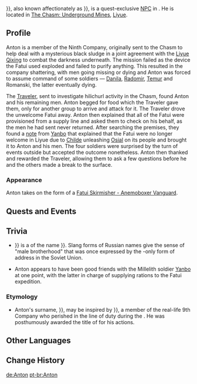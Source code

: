 {{About|the NPC encountered in the Chasm|[[Tartaglia]]'s younger brother|Anthon}}
{{Character Infobox
|type             = Quest NPC
|realname         = Anton Melnikov
|image            = NPC Anton.png
|voiceEN          = 
|voiceCN          = 
|voiceJP          = 
|voiceKR          = 
|region           = Snezhnaya
|region2          = Liyue
|location         = Liyue
|affiliation      = Fatui
|title            = Ninth Company Brevet Commander<!-- "Acting CO of the Ninth Company" means the same thing, so don't add it as an additional title. -->
|title2           = Staff Sergeant
}}
{{Lang|'''Anton Melnikov'''|ru=Антон Мельников|ru_rm={{#invoke:ru-rm|main|Антон Мельников}}}}, also known affectionately as {{Lang|'''Antoha'''|ru=Антоха|ru_rm={{#invoke:ru-rm|main|Антоха}}}}, is a quest-exclusive [[NPC]] in {{Quest|A Company Vanishing Into the Deep}}. He is located in [[The Chasm/Underground Mines|The Chasm: Underground Mines]], [[Liyue]].
<!--
==Location==
<gallery>
NPC Location Anton.png|Anton's location
NPC Location Anton Context.png|Additional context
</gallery>
-->
==Profile==
Anton is a member of the Ninth Company, originally sent to the Chasm to help deal with a mysterious black sludge in a joint agreement with the [[Liyue Qixing]] to combat the darkness underneath. The mission failed as the device the Fatui used exploded and failed to purify anything. This resulted in the company shattering, with men going missing or dying and Anton was forced to assume command of some soldiers &mdash; [[Danila]], [[Radomir]], [[Temur]] and Romanski, the latter eventually dying.

The [[Traveler]], sent to investigate hilichurl activity in the Chasm, found Anton and his remaining men. Anton begged for food which the Traveler gave them, only for another group to arrive and attack for it. The Traveler drove the unwelcome Fatui away. Anton then explained that all of the Fatui were provisioned from a supply line and asked them to check on his behalf, as the men he had sent never returned. After searching the premises, they found a [[Yanbo's Note|note]] from [[Yanbo]] that explained that the Fatui were no longer welcome in Liyue due to [[Tartaglia|Childe]] unleashing [[Osial]] on its people and brought it to Anton and his men. The four soldiers were surprised by the turn of events outside but accepted the outcome nonetheless. Anton then thanked and rewarded the Traveler, allowing them to ask a few questions before he and the others made a break to the surface.

===Appearance===
Anton takes on the form of a [[Fatui Skirmisher - Anemoboxer Vanguard]].

==Quests and Events==
{{Quests and Events}}

==Trivia==
* {{Lang|"Antoha"|ru=Антоха|ru_rm={{#invoke:ru-rm|main|Антоха}}}} is a {{w|Eastern Slavic naming customs#Slang forms|slang form}} of the name {{Lang|"Anton"|ru=Антон|ru_rm={{#invoke:ru-rm|main|Антон}}}}. Slang forms of Russian names give the sense of "male brotherhood" that was once expressed by the {{w|Eastern Slavic naming customs#Patronymics|patronymic}}-only form of address in the Soviet Union.
*Anton appears to have been good friends with the Millelith soldier [[Yanbo]] at one point, with the latter in charge of supplying rations to the Fatui expedition.

===Etymology===
*Anton's surname, {{Lang|Melnikov|ru=Мельников|ru_rm={{#invoke:ru-rm|main|Мельников}}}}, may be inspired by {{Lang|{{w|Andrey Melnikov}}|ru=Андрей Мельников|ru_rm={{#invoke:ru-rm|main|Андрей Мельников}}}}, a member of the real-life 9th Company who perished in the line of duty during the {{w|Battle for Hill 3234}}. He was posthumously awarded the title of {{w|Hero of the Soviet Union}} for his actions.

==Other Languages==
{{Other Languages
|default_hidden = 1
|en      = Anton
|zhs     = 安东
|zhs_rm  = Āndōng
|zht     = 安東
|zht_rm  = Āndōng
|ja      = アントン
|ja_rm   = Anton
|ko      = 안톤
|es      = Anton
|fr      = Anton
|ru      = Антон
|th      = Anton
|vi      = Anton
|de      = Anton
|id      = Anton
|pt      = Anton
|tr      = Anton
|it      = Anton
}}

==Change History==
{{Change History|2.6}}
<!--
==References==
{{Reflist}}
-->

[[de:Anton]]
[[pt-br:Anton]]